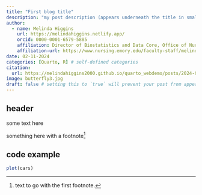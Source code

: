 ```yaml
---
title: "First blog title"
description: "my post description (appears underneath the title in smaller text) which is included on the listing page"
author:
  - name: Melinda Higgins
    url: https://melindahiggins.netlify.app/
    orcid: 0000-0001-6579-5885
    affiliation: Director of Biostatistics and Data Core, Office of Nursing Research, School of Nursing, Emory University, Atlanta, GA USA
    affiliation-url: https://www.nursing.emory.edu/faculty-staff/melinda-k-higgins
date: 02-11-2024
categories: [Quarto, R] # self-defined categories
citation: 
  url: https://melindahiggins2000.github.io/quarto_webdemo/posts/2024-02-11-newpost/ 
image: butterfly3.jpg
draft: false # setting this to `true` will prevent your post from appearing on your listing page until you're ready!
---
```


## header

some text here

something here with a footnote[^1]

[^1]: text to go with the first footnote.

## code example

```r
plot(cars)
```
